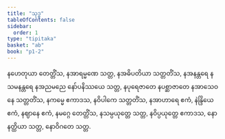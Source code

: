 ```yaml
---
title: "သုဒ္ဓ"
tableOfContents: false
sidebar:
  order: 1
type: "tipitaka"
basket: "ab"
book: "p1-2"
---
```



<DynamicBreadcrumb />

<Division number="56" book="p1-2" e="ch" v="37" p="35">

<Paragraph number="243" book="p1-2">
နဟေတုယာ တေတ္တိံသ, နအာရမ္မဏေ သတ္တ, နအဓိပတိယာ သတ္တတိံသ, နအနန္တရေ နသမနန္တရေ နအညမညေ နော်ပနိဿယေ သတ္တ, နပုရေဇာတေ နပစ္ဆာဇာတေ နအာသေဝနေ သတ္တတိံသ, နကမ္မေ ဧကာဒသ, နဝိပါကေ သတ္တတိံသ, နအာဟာရေ ဧကံ, နဲန္ဒြိယေ ဧကံ, နဈာနေ ဧကံ, နမဂ္ဂေ တေတ္တိံသ, နသမ္ပယုတ္တေ သတ္တ, နဝိပ္ပယုတ္တေ ဧကာဒသ, နောနတ္ထိယာ သတ္တ, နောဝိဂတေ သတ္တ.
</Paragraph>
</Division>